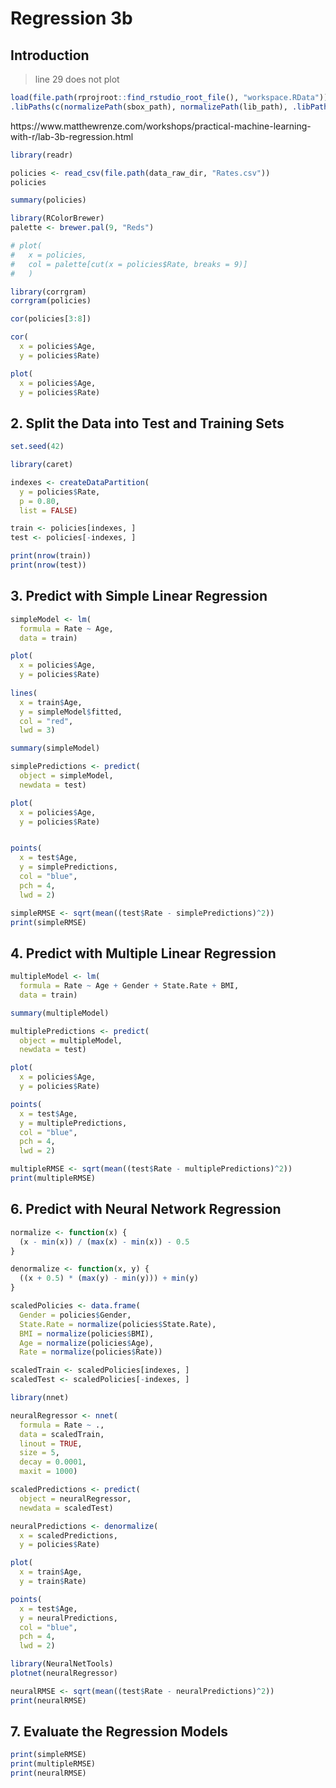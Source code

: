 # Regression 3b

## Introduction
> line 29 does not plot

```r
load(file.path(rprojroot::find_rstudio_root_file(), "workspace.RData"))
.libPaths(c(normalizePath(sbox_path), normalizePath(lib_path), .libPaths()))
```

https://www.matthewrenze.com/workshops/practical-machine-learning-with-r/lab-3b-regression.html

```r
library(readr)

policies <- read_csv(file.path(data_raw_dir, "Rates.csv"))
policies
```

```r
summary(policies)
```

```r
library(RColorBrewer)
palette <- brewer.pal(9, "Reds")
```


```r
# plot(
#   x = policies,
#   col = palette[cut(x = policies$Rate, breaks = 9)]
#   )
```

```r
library(corrgram)
corrgram(policies)

```


```r
cor(policies[3:8])

```

```r
cor(
  x = policies$Age, 
  y = policies$Rate)
```

```r
plot(
  x = policies$Age, 
  y = policies$Rate)
```

## 2. Split the Data into Test and Training Sets

```r
set.seed(42)

```

```r
library(caret)

```

```r
indexes <- createDataPartition(
  y = policies$Rate,
  p = 0.80,
  list = FALSE)

train <- policies[indexes, ]
test <- policies[-indexes, ]

```

```r
print(nrow(train))
print(nrow(test))

```

## 3. Predict with Simple Linear Regression

```r
simpleModel <- lm(
  formula = Rate ~ Age,
  data = train)
```

```r
plot(
  x = policies$Age, 
  y = policies$Rate)
  
lines(
  x = train$Age,
  y = simpleModel$fitted, 
  col = "red",
  lwd = 3)
```

```r
summary(simpleModel)

```

```r
simplePredictions <- predict(
  object = simpleModel,
  newdata = test)
```

```r
plot(
  x = policies$Age, 
  y = policies$Rate)


points(
  x = test$Age,
  y = simplePredictions,
  col = "blue",
  pch = 4,
  lwd = 2)
```

```r
simpleRMSE <- sqrt(mean((test$Rate - simplePredictions)^2))
print(simpleRMSE)

```

## 4. Predict with Multiple Linear Regression

```r
multipleModel <- lm(
  formula = Rate ~ Age + Gender + State.Rate + BMI,
  data = train)
```

```r
summary(multipleModel)

```

```r
multiplePredictions <- predict(
  object = multipleModel,
  newdata = test)
```

```r
plot(
  x = policies$Age, 
  y = policies$Rate)

points(
  x = test$Age,
  y = multiplePredictions,
  col = "blue",
  pch = 4,
  lwd = 2)
```

```r
multipleRMSE <- sqrt(mean((test$Rate - multiplePredictions)^2))
print(multipleRMSE)

```

## 6. Predict with Neural Network Regression


```r
normalize <- function(x) {
  (x - min(x)) / (max(x) - min(x)) - 0.5
}
```

```r
denormalize <- function(x, y) {
  ((x + 0.5) * (max(y) - min(y))) + min(y)
}
```

```r
scaledPolicies <- data.frame(
  Gender = policies$Gender,
  State.Rate = normalize(policies$State.Rate),
  BMI = normalize(policies$BMI),
  Age = normalize(policies$Age),
  Rate = normalize(policies$Rate))
```

```r
scaledTrain <- scaledPolicies[indexes, ]
scaledTest <- scaledPolicies[-indexes, ]

```

```r
library(nnet)

neuralRegressor <- nnet(
  formula = Rate ~ .,
  data = scaledTrain,
  linout = TRUE,
  size = 5,
  decay = 0.0001,
  maxit = 1000)
```

```r
scaledPredictions <- predict(
  object = neuralRegressor, 
  newdata = scaledTest)
```

```r
neuralPredictions <- denormalize(
  x = scaledPredictions, 
  y = policies$Rate)
```

```r
plot(
  x = train$Age, 
  y = train$Rate)

points(
  x = test$Age,
  y = neuralPredictions,
  col = "blue",
  pch = 4,
  lwd = 2)
```

```r
library(NeuralNetTools)
plotnet(neuralRegressor)

```

```r
neuralRMSE <- sqrt(mean((test$Rate - neuralPredictions)^2))
print(neuralRMSE)

```

## 7. Evaluate the Regression Models

```r
print(simpleRMSE)
print(multipleRMSE)
print(neuralRMSE)

```
